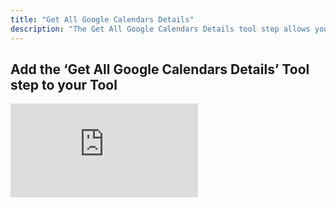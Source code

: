 ```yaml
---
title: "Get All Google Calendars Details"
description: "The Get All Google Calendars Details tool step allows you to get information about all your Google Calendars"
---
```


## Add the ‘Get All Google Calendars Details’ Tool step to your Tool

<div style={{ width:"100%",position:"relative","padding-top":"56.75%",paddingTop:"81%" }}>
<iframe src="https://app.supademo.com/embed/cmdmg8qbf2cel1c4c41eb6hox?embed_v=2" frameBorder="0" title="Add the Get All Google Calendars Details Tool step to your Tool" allow="clipboard-write" webkitallowfullscreen="true" mozallowfullscreen="true" allowfullscreen style={{ position:"absolute",top:0,left:0,width:"100%",height:"100%",border:"3px solid #5E43CE",borderRadius:"10px" }} />

</div>



You can add the ‘Get All Google Calendars Details’ Tool step to your Tool by:

1. Creating a new Tool, then searching for the ‘Get All Google Calendars Details’ Tool step
2. Select the Google account you would like to use
3. Click 'Run step' to test out the Tool


## Frequently asked questions (FAQs)
<AccordionGroup>
<Accordion title="What type of information can I get?">
  You can get the calendar ID, calendar name, description, access level and timezone of all your Google Calendars.
</Accordion>
<Accordion title="Does this include shared calendars?">
  Yes, this tool will return details for all calendars you have access to, including calendars that have been shared with you and calendars you've subscribed to.
</Accordion>
<Accordion title="Does this tool return calendar events?">
  No, this tool only returns calendar details (name, ID, description, etc.). To get calendar events, use the [Get Events from Google Calendar](/tool/tool-steps/google-calendar/get-events-from-google-calendar) tool step.
</Accordion>
</AccordionGroup>